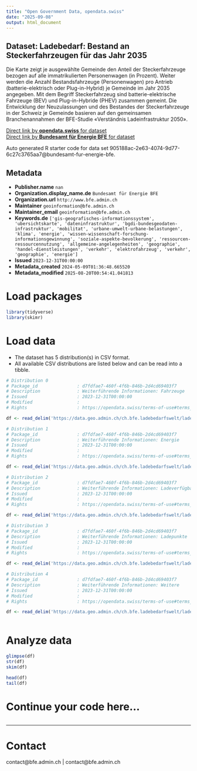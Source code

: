 ```yaml
---
title: "Open Government Data, opendata.swiss"
date: "2025-09-08"
output: html_document
---
```


## Dataset: Ladebedarf: Bestand an Steckerfahrzeugen für das Jahr 2035

Die Karte zeigt je ausgewählte Gemeinde den Anteil der Steckerfahrzeuge bezogen auf alle immatrikulierten Personenwagen (in Prozent). Weiter werden die Anzahl Bestandsfahrzeuge (Personenwagen) pro Antrieb (batterie-elektrisch oder Plug-in-Hybrid) je Gemeinde im Jahr 2035 angegeben. Mit dem Begriff Steckerfahrzeug sind batterie-elektrische Fahrzeuge (BEV) und Plug-in-Hybride (PHEV) zusammen gemeint. Die Entwicklung der Neuzulassungen und des Bestandes der Steckerfahrzeuge in der Schweiz je Gemeinde basieren auf den gemeinsamen Branchenannahmen der BFE-Studie «Verständnis Ladeinfrastruktur 2050».

[Direct link by **opendata.swiss** for dataset](https://opendata.swiss/de/dataset/ladebedarf-bestand-an-steckerfahrzeugen-fur-das-jahr-2035)<br>
[Direct link by **Bundesamt für Energie BFE** for dataset](https://www.bfe.admin.ch/ladebedarfsszenarien)

Auto generated R starter code for data set 905188ac-2e63-4074-9d77-6c27c3765aa7@bundesamt-fur-energie-bfe.

## Metadata

- **Publisher.name** `nan`
- **Organization.display_name.de** `Bundesamt für Energie BFE`
- **Organization.url** `http://www.bfe.admin.ch`
- **Maintainer** `geoinformation@bfe.admin.ch`
- **Maintainer_email** `geoinformation@bfe.admin.ch`
- **Keywords.de** `['gis-geografisches-informationssystem', 'ubersichtskarte', 'dateninfrastruktur', 'bgdi-bundesgeodaten-infrastruktur', 'mobilitat', 'urbane-umwelt-urbane-belastungen', 'klima', 'energie', 'wissen-wissenschaft-forschung-informationsgewinnung', 'soziale-aspekte-bevolkerung', 'ressourcen-ressourcennutzung', 'allgemeine-angelegenheiten', 'geographie', 'handel-dienstleistungen', 'verkehr', 'elektrofahrzeug', 'verkehr', 'geographie', 'energie']`
- **Issued** `2023-12-31T00:00:00`
- **Metadata_created** `2024-05-09T01:36:48.665520`
- **Metadata_modified** `2025-08-20T00:54:41.041813`


# Load packages

```r

library(tidyverse)
library(skimr)

```

# Load data

-   The dataset has 5 distribution(s) in CSV format.
-   All available CSV distributions are listed below and can be read into a tibble.

```r

# Distribution 0
# Package_id               : d7fdfae7-460f-4f6b-846b-2d4cd69403f7
# Description              : Weiterführende Informationen: Fahrzeuge
# Issued                   : 2023-12-31T00:00:00
# Modified                 : 
# Rights                   : https://opendata.swiss/terms-of-use#terms_by

df <- read_delim('https://data.geo.admin.ch/ch.bfe.ladebedarfswelt/ladebedarfswelt/ladebedarfswelt-fahrzeuge_2056.csv.zip')

# Distribution 1
# Package_id               : d7fdfae7-460f-4f6b-846b-2d4cd69403f7
# Description              : Weiterführende Informationen: Energie
# Issued                   : 2023-12-31T00:00:00
# Modified                 : 
# Rights                   : https://opendata.swiss/terms-of-use#terms_by

df <- read_delim('https://data.geo.admin.ch/ch.bfe.ladebedarfswelt/ladebedarfswelt/ladebedarfswelt-energie_2056.csv.zip')

# Distribution 2
# Package_id               : d7fdfae7-460f-4f6b-846b-2d4cd69403f7
# Description              : Weiterführende Informationen: Ladeverfügbarkeit
# Issued                   : 2023-12-31T00:00:00
# Modified                 : 
# Rights                   : https://opendata.swiss/terms-of-use#terms_by

df <- read_delim('https://data.geo.admin.ch/ch.bfe.ladebedarfswelt/ladebedarfswelt/ladebedarfswelt-verfuegbarkeit_2056.csv.zip')

# Distribution 3
# Package_id               : d7fdfae7-460f-4f6b-846b-2d4cd69403f7
# Description              : Weiterführende Informationen: Ladepunkte
# Issued                   : 2023-12-31T00:00:00
# Modified                 : 
# Rights                   : https://opendata.swiss/terms-of-use#terms_by

df <- read_delim('https://data.geo.admin.ch/ch.bfe.ladebedarfswelt/ladebedarfswelt/ladebedarfswelt-ladepunkte_2056.csv.zip')

# Distribution 4
# Package_id               : d7fdfae7-460f-4f6b-846b-2d4cd69403f7
# Description              : Weiterführende Informationen: Weitere
# Issued                   : 2023-12-31T00:00:00
# Modified                 : 
# Rights                   : https://opendata.swiss/terms-of-use#terms_by

df <- read_delim('https://data.geo.admin.ch/ch.bfe.ladebedarfswelt/ladebedarfswelt/ladebedarfswelt-weitere_2056.csv.zip')



```

# Analyze data

```r

glimpse(df)
str(df)
skim(df)

head(df)
tail(df)

```

# Continue your code here...

```r

```

------------------------------------------------------------------------

# Contact

contact@bfe.admin.ch | contact@bfe.admin.ch
